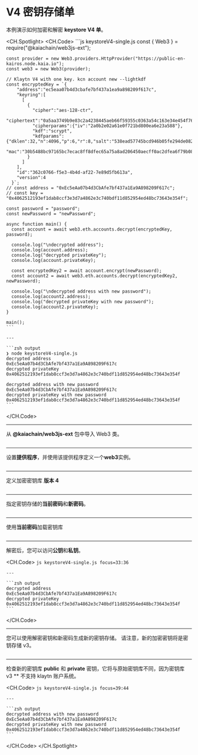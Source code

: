 # V4 密钥存储单

本例演示如何加密和解密 **keystore V4 单**。

<CH.Spotlight>
  <CH.Code>
    ```js keystoreV4-single.js
    const { Web3 } = require("@kaiachain/web3js-ext");

    const provider = new Web3.providers.HttpProvider("https://public-en-kairos.node.kaia.io");
    const web3 = new Web3(provider);

    // Klaytn V4 with one key. kcn account new --lightkdf
    const encryptedKey = `{
        "address":"ec5eaa07b4d3cbafe7bf437a1ea9a898209f617c",
        "keyring":[
          [
            {
              "cipher":"aes-128-ctr",
              "ciphertext":"0a5aa3749b9e83c2a4238445aeb66f59355c0363a54c163e34e454f76e061e47",
              "cipherparams":{"iv":"2a0b2e02a61e0f721bd800ea6e23a588"},
              "kdf":"scrypt",
              "kdfparams":{"dklen":32,"n":4096,"p":6,"r":8,"salt":"538ead57745bcd946b05fe294de08256628d9a0a393fd29ced933ba5fc045b07"},
              "mac":"30b5488bc97165bc7ecac8ff8dfec65a75a8ad206450aecff0ac2dfea6f79b08"
            }
          ]
        ],
        "id":"362c0766-f5e3-4b4d-af22-7e89d5fb613a",
        "version":4
      }`;
    // const address = "0xEc5eAa07b4d3CbAfe7bf437a1Ea9A898209F617c";
    // const key = "0x4062512193ef1dab8ccf3e3d7a4862e3c740bdf11d852954ed48bc73643e354f";

    const password = "password";
    const newPassword = "newPassword";

    async function main() {
      const account = await web3.eth.accounts.decrypt(encryptedKey, password);

      console.log("\ndecrypted address");
      console.log(account.address);
      console.log("decrypted privateKey");
      console.log(account.privateKey);

      const encryptedKey2 = await account.encrypt(newPassword);
      const account2 = await web3.eth.accounts.decrypt(encryptedKey2, newPassword);

      console.log("\ndecrypted address with new password");
      console.log(account2.address);
      console.log("decrypted privateKey with new password");
      console.log(account2.privateKey);
    }

    main();
    ```

    ---

    ```zsh output
    ❯ node keystoreV4-single.js
    decrypted address
    0xEc5eAa07b4d3CbAfe7bf437a1Ea9A898209F617c
    decrypted privateKey
    0x4062512193ef1dab8ccf3e3d7a4862e3c740bdf11d852954ed48bc73643e354f

    decrypted address with new password
    0xEc5eAa07b4d3CbAfe7bf437a1Ea9A898209F617c
    decrypted privateKey with new password
    0x4062512193ef1dab8ccf3e3d7a4862e3c740bdf11d852954ed48bc73643e354f
    ```
  </CH.Code>

  ---

  从 **@kaiachain/web3js-ext** 包中导入 Web3 类。

  ```js keystoreV4-single.js focus=1
  ```

  ---

  设置**提供程序**，并使用该提供程序定义一个**web3**实例。

  ```js keystoreV4-single.js focus=3:4
  ```

  ---

  定义加密密钥库 **版本 4**

  ```js keystoreV4-single.js focus=7:23
  ```

  ---

  指定密钥存储的**当前密码**和**新密码**。

  ```js keystoreV4-single.js focus=27:28
  ```

  ---

  使用**当前密码**加载密钥库

  ```js keystoreV4-single.js focus=31
  ```

  ---

  解密后，您可以访问**公钥**和**私钥**。

  <CH.Code>
    ```js keystoreV4-single.js focus=33:36
    ```

    ---

    ```zsh output
    decrypted address
    0xEc5eAa07b4d3CbAfe7bf437a1Ea9A898209F617c
    decrypted privateKey
    0x4062512193ef1dab8ccf3e3d7a4862e3c740bdf11d852954ed48bc73643e354f
    ```
  </CH.Code>

  ---

  您可以使用解密密钥和新密码生成新的密钥存储。  请注意，新的加密密钥将是密钥存储 v3。

  ```js keystoreV4-single.js focus=38
  ```

  ---

  检查新的密钥库 **public** 和 **private** 密钥，它将与原始密钥库不同，因为密钥库 v3 \*\* 不支持 klaytn 账户系统。

  <CH.Code>
    ```js keystoreV4-single.js focus=39:44
    ```

    ---

    ```zsh output
    decrypted address with new password
    0xEc5eAa07b4d3CbAfe7bf437a1Ea9A898209F617c
    decrypted privateKey with new password
    0x4062512193ef1dab8ccf3e3d7a4862e3c740bdf11d852954ed48bc73643e354f
    ```
  </CH.Code>
</CH.Spotlight>
